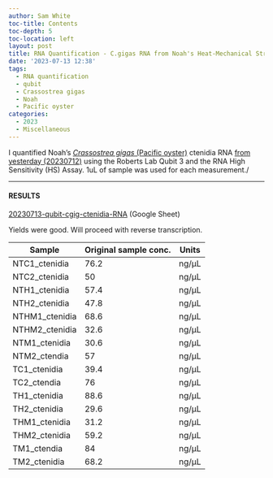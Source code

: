 ```yaml
---
author: Sam White
toc-title: Contents
toc-depth: 5
toc-location: left
layout: post
title: RNA Quantification - C.gigas RNA from Noah's Heat-Mechanical Stress Project
date: '2023-07-13 12:38'
tags: 
  - RNA quantification
  - qubit
  - Crassostrea gigas
  - Noah
  - Pacific oyster
categories: 
  - 2023
  - Miscellaneous
---
```

I quantified Noah's [_Crassostrea gigas_ (Pacific oyster)](http://en.wikipedia.org/wiki/Pacific_oyster) ctenidia RNA [from yesterday (20230712)](https://robertslab.github.io/sams-notebook/posts/2023/2023-07-12-RNA-Isolation---C.gigas-Ctenidia-from-Noahs-Heat-Mechanical-Stress-Project/) using the Roberts Lab Qubit 3 and the RNA High Sensitivity (HS) Assay. 1uL of sample was used for each measurement./


---

#### RESULTS

[20230713-qubit-cgig-ctenidia-RNA](https://docs.google.com/spreadsheets/d/1i3OHh1rPBvj9pVOXjeoRbnofW7pdg4iZJXfwkgi_4pg/edit?usp=sharing) (Google Sheet)

Yields were good. Will proceed with reverse transcription.

| Sample         | Original sample conc. | Units |
|----------------|-----------------------|-------|
| NTC1_ctenidia  | 76.2                  | ng/µL |
| NTC2_ctenidia  | 50                    | ng/µL |
| NTH1_ctenidia  | 57.4                  | ng/µL |
| NTH2_ctenidia  | 47.8                  | ng/µL |
| NTHM1_ctenidia | 68.6                  | ng/µL |
| NTHM2_ctenidia | 32.6                  | ng/µL |
| NTM1_ctenidia  | 30.6                  | ng/µL |
| NTM2_ctendia   | 57                    | ng/µL |
| TC1_ctenidia   | 39.4                  | ng/µL |
| TC2_ctendia    | 76                    | ng/µL |
| TH1_ctenidia   | 88.6                  | ng/µL |
| TH2_ctenidia   | 29.6                  | ng/µL |
| THM1_ctenidia  | 31.2                  | ng/µL |
| THM2_ctenidia  | 59.2                  | ng/µL |
| TM1_ctendia    | 84                    | ng/µL |
| TM2_ctenidia   | 68.2                  | ng/µL |
